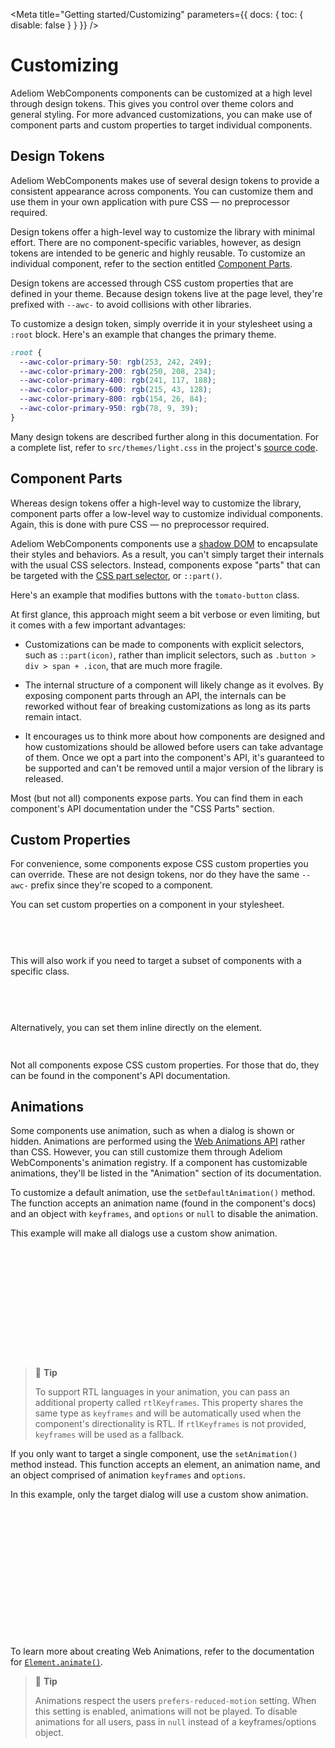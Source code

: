 
<Meta title="Getting started/Customizing" parameters={{ docs: { toc: { disable: false } } }} />

# Customizing

Adeliom WebComponents components can be customized at a high level through design tokens. This gives you control over theme colors and general styling. For more advanced customizations, you can make use of component parts and custom properties to target individual components.

## Design Tokens

Adeliom WebComponents makes use of several design tokens to provide a consistent appearance across components. You can customize them and use them in your own application with pure CSS — no preprocessor required.

Design tokens offer a high-level way to customize the library with minimal effort. There are no component-specific variables, however, as design tokens are intended to be generic and highly reusable. To customize an individual component, refer to the section entitled [Component Parts](#component-parts).

Design tokens are accessed through CSS custom properties that are defined in your theme. Because design tokens live at the page level, they're prefixed with `--awc-` to avoid collisions with other libraries.

To customize a design token, simply override it in your stylesheet using a `:root` block. Here's an example that changes the primary theme.

```css
:root {
  --awc-color-primary-50: rgb(253, 242, 249);
  --awc-color-primary-200: rgb(250, 208, 234);
  --awc-color-primary-400: rgb(241, 117, 188);
  --awc-color-primary-600: rgb(215, 43, 128);
  --awc-color-primary-800: rgb(154, 26, 84);
  --awc-color-primary-950: rgb(78, 9, 39);
}
```

Many design tokens are described further along in this documentation. For a complete list, refer to `src/themes/light.css` in the project's [source code](https://github.com/agence-adeliom/awc/blob/current/src/themes/light.css).

## Component Parts

Whereas design tokens offer a high-level way to customize the library, component parts offer a low-level way to customize individual components. Again, this is done with pure CSS — no preprocessor required.

Adeliom WebComponents components use a [shadow DOM](https://developer.mozilla.org/en-US/docs/Web/Web_Components/Using_shadow_DOM) to encapsulate their styles and behaviors. As a result, you can't simply target their internals with the usual CSS selectors. Instead, components expose "parts" that can be targeted with the [CSS part selector](https://developer.mozilla.org/en-US/docs/Web/CSS/::part), or `::part()`.

Here's an example that modifies buttons with the `tomato-button` class.

<Canvas of={ButtonStories.Tomato} />

At first glance, this approach might seem a bit verbose or even limiting, but it comes with a few important advantages:

- Customizations can be made to components with explicit selectors, such as `::part(icon)`, rather than implicit selectors, such as `.button > div > span + .icon`, that are much more fragile.

- The internal structure of a component will likely change as it evolves. By exposing component parts through an API, the internals can be reworked without fear of breaking customizations as long as its parts remain intact.

- It encourages us to think more about how components are designed and how customizations should be allowed before users can take advantage of them. Once we opt a part into the component's API, it's guaranteed to be supported and can't be removed until a major version of the library is released.

Most (but not all) components expose parts. You can find them in each component's API documentation under the "CSS Parts" section.

## Custom Properties

For convenience, some components expose CSS custom properties you can override. These are not design tokens, nor do they have the same `--awc-` prefix since they're scoped to a component.

You can set custom properties on a component in your stylesheet.

```css
awc-avatar {
  --size: 6rem;
}
```

This will also work if you need to target a subset of components with a specific class.

```css
awc-avatar.your-class {
  --size: 6rem;
}
```

Alternatively, you can set them inline directly on the element.

```html
<awc-avatar style="--size: 6rem;"></awc-avatar>
```

Not all components expose CSS custom properties. For those that do, they can be found in the component's API documentation.

## Animations

Some components use animation, such as when a dialog is shown or hidden. Animations are performed using the [Web Animations API](https://developer.mozilla.org/en-US/docs/Web/API/Web_Animations_API) rather than CSS. However, you can still customize them through Adeliom WebComponents's animation registry. If a component has customizable animations, they'll be listed in the "Animation" section of its documentation.

To customize a default animation, use the `setDefaultAnimation()` method. The function accepts an animation name (found in the component's docs) and an object with `keyframes`, and `options` or `null` to disable the animation.

This example will make all dialogs use a custom show animation.

```js
import { setDefaultAnimation } from '@agence-adeliom/awc/%NPMDIR%/utilities/animation-registry.js';

// Change the default animation for all dialogs
setDefaultAnimation('dialog.show', {
  keyframes: [
    { transform: 'rotate(-10deg) scale(0.5)', opacity: '0' },
    { transform: 'rotate(0deg) scale(1)', opacity: '1' }
  ],
  options: {
    duration: 500
  }
});
```

> 📘 **Tip**
>
> To support RTL languages in your animation, you can pass an additional property called `rtlKeyframes`. This property shares the same type as `keyframes` and will be automatically used when the component's directionality is RTL. If `rtlKeyframes` is not provided, `keyframes` will be used as a fallback.

If you only want to target a single component, use the `setAnimation()` method instead. This function accepts an element, an animation name, and an object comprised of animation `keyframes` and `options`.

In this example, only the target dialog will use a custom show animation.

```js
import { setAnimation } from '@agence-adeliom/awc/%NPMDIR%/utilities/animation-registry.js';

// Change the animation for a single dialog
const dialog = document.querySelector('#my-dialog');

setAnimation(dialog, 'dialog.show', {
  keyframes: [
    { transform: 'rotate(-10deg) scale(0.5)', opacity: '0' },
    { transform: 'rotate(0deg) scale(1)', opacity: '1' }
  ],
  options: {
    duration: 500
  }
});
```

To learn more about creating Web Animations, refer to the documentation for [`Element.animate()`](https://developer.mozilla.org/en-US/docs/Web/API/Element/animate).

> 📘 **Tip**
>
> Animations respect the users `prefers-reduced-motion` setting. When this setting is enabled, animations will not be played. To disable animations for all users, pass in `null` instead of a keyframes/options object.
